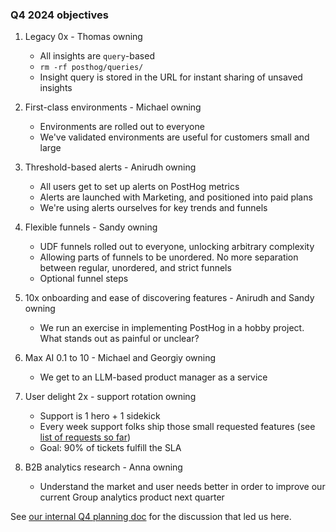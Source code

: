 ### Q4 2024 objectives

1.  Legacy 0x - Thomas owning
    - All insights are `query`-based
    - `rm -rf posthog/queries/`
    - Insight query is stored in the URL for instant sharing of unsaved insights

2. First-class environments - Michael owning
   - Environments are rolled out to everyone
   - We've validated environments are useful for customers small and large

3. Threshold-based alerts - Anirudh owning
    - All users get to set up alerts on PostHog metrics
    - Alerts are launched with Marketing, and positioned into paid plans
    - We're using alerts ourselves for key trends and funnels

4. Flexible funnels - Sandy owning
    - UDF funnels rolled out to everyone, unlocking arbitrary complexity
    - Allowing parts of funnels to be unordered. No more separation between regular, unordered, and strict funnels
    - Optional funnel steps

5. 10x onboarding and ease of discovering features - Anirudh and Sandy owning
    - We run an exercise in implementing PostHog in a hobby project. What stands out as painful or unclear?

6.  Max AI 0.1 to 10 - Michael and Georgiy owning
    - We get to an LLM-based product manager as a service

7.  User delight 2x - support rotation owning
    -  Support is 1 hero + 1 sidekick
    -  Every week support folks ship those small requested features (see [list of requests so far](https://docs.google.com/spreadsheets/d/1-lXjfzo6313Ai2vMf6smmoA0zghitBQTRD4lPgZ-XqA/edit?gid=0#gid=0))
    -  Goal: 90% of tickets fulfill the SLA

8. B2B analytics research - Anna owning
    - Understand the market and user needs better in order to improve our current Group analytics product next quarter

See [our internal Q4 planning doc](https://docs.google.com/document/d/15pATJU0rYxl5LN9LRLfzPVFmcYT1OIFl1cOQwZmnjKA/edit) for the discussion that led us here.
